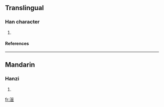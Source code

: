==Translingual==
===Han character===
{{Han char|rn=85|rad=水|as=11|sn=14|four=|canj=水山廿金 (EUTC)}}
# {{defn|Han|sort=水11}}
====References====
{{Han ref|kx=0648.200|dkj=18198|dj=1058.070|hdz=31724.050|uh=6F42|ud=28482}}

----
==Mandarin==
===Hanzi===
{{cmn-hanzi|pin=[[hóng]] ([[hong2]])|wg=hung<sup>2</sup>}}
# {{defn|Mandarin}}

[[fr:潂]]